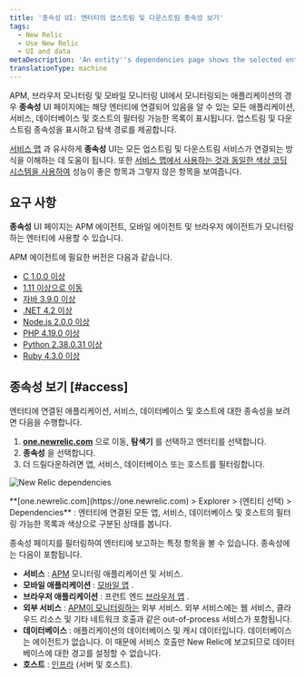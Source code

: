 ```yaml
---
title: '종속성 UI: 엔터티의 업스트림 및 다운스트림 종속성 보기'
tags:
  - New Relic
  - Use New Relic
  - UI and data
metaDescription: 'An entity''s dependencies page shows the selected entity''s upstream and downstream dependencies for apps, services, databases, and hosts.'
translationType: machine
---
```



APM, 브라우저 모니터링 및 모바일 모니터링 UI에서 모니터링되는 애플리케이션의 경우 **종속성** UI 페이지에는 해당 엔터티에 연결되어 있음을 알 수 있는 모든 애플리케이션, 서비스, 데이터베이스 및 호스트의 필터링 가능한 목록이 표시됩니다. 업스트림 및 다운스트림 종속성을 표시하고 탐색 경로를 제공합니다.

[서비스 맵](/docs/understand-dependencies/understand-system-dependencies/service-maps/service-maps-new-relic-one) 과 유사하게 **종속성** UI는 모든 업스트림 및 다운스트림 서비스가 연결되는 방식을 이해하는 데 도움이 됩니다. 또한 [서비스 맵에서 사용하는 것과 동일한 색상 코딩 시스템을 사용하여](/docs/understand-dependencies/understand-system-dependencies/service-maps/service-maps-new-relic-one#alerts) 성능이 좋은 항목과 그렇지 않은 항목을 보여줍니다.

## 요구 사항

**종속성** UI 페이지는 APM 에이전트, 모바일 에이전트 및 브라우저 에이전트가 모니터링하는 엔터티에 사용할 수 있습니다.

APM 에이전트에 필요한 버전은 다음과 같습니다.

* [C 1.0.0 이상](/docs/release-notes/agent-release-notes/c-sdk-release-notes)
* [1.11 이상으로 이동](/docs/release-notes/agent-release-notes/go-release-notes)
* [자바 3.9.0 이상](/docs/release-notes/agent-release-notes/java-release-notes)
* [.NET 4.2 이상](/docs/release-notes/agent-release-notes/net-release-notes)
* [Node.js 2.0.0 이상](/docs/release-notes/agent-release-notes/nodejs-release-notes)
* [PHP 4.19.0 이상](/docs/release-notes/agent-release-notes/php-release-notes)
* [Python 2.38.0.31 이상](/docs/release-notes/agent-release-notes/python-release-notes)
* [Ruby 4.3.0 이상](/docs/release-notes/agent-release-notes/ruby-release-notes)

## 종속성 보기 [#access]

엔터티에 연결된 애플리케이션, 서비스, 데이터베이스 및 호스트에 대한 종속성을 보려면 다음을 수행합니다.

1. **[one.newrelic.com](https://one.newrelic.com)** 으로 이동, **탐색기** 를 선택하고 엔터티를 선택합니다.
2. **종속성** 을 선택합니다.
3. 더 드릴다운하려면 앱, 서비스, 데이터베이스 또는 호스트를 필터링합니다.

<img
  title="NR1_dependencies.png"
  alt="New Relic dependencies"
  src={newRelicOneDependenciesUi}
/>

<figcaption>
  **[one.newrelic.com](https://one.newrelic.com) > Explorer > (엔티티 선택) > Dependencies** : 엔터티에 연결된 모든 앱, 서비스, 데이터베이스 및 호스트의 필터링 가능한 목록과 색상으로 구분된 상태를 봅니다.
</figcaption>

종속성 페이지를 필터링하여 엔터티에 보고하는 특정 항목을 볼 수 있습니다. 종속성에는 다음이 포함됩니다.

* **서비스** : [APM](/docs/apm) 모니터링 애플리케이션 및 서비스.
* **모바일 애플리케이션** : [모바일 앱](/docs/mobile-monitoring) .
* **브라우저 애플리케이션** : 프런트 엔드 [브라우저 앱](/docs/browser) .
* **외부 서비스** : [APM이 모니터링하는](/docs/apm/applications-menu/monitoring/external-services-page) 외부 서비스. 외부 서비스에는 웹 서비스, 클라우드 리소스 및 기타 네트워크 호출과 같은 out-of-process 서비스가 포함됩니다.
* **데이터베이스** : 애플리케이션의 데이터베이스 및 캐시 데이터입니다. 데이터베이스는 에이전트가 없습니다. 이 때문에 서비스 호출만 New Relic에 보고되므로 데이터베이스에 대한 경고를 설정할 수 없습니다.
* **호스트** : [인프라](/docs/infrastructure) (서버 및 호스트).